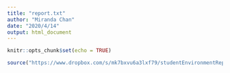 ```yaml
---
title: "report.txt"
author: "Miranda Chan"
date: "2020/4/14"
output: html_document
---
```


```r
knitr::opts_chunk$set(echo = TRUE)
```
```r
source("https://www.dropbox.com/s/mk7bxvu6a3lxf79/studentEnvironmentReport.R?dl=1",print.eval = T)
```

